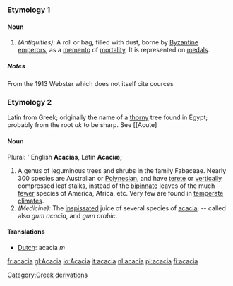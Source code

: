 ===Etymology 1===

====Noun====
#''(Antiquities):'' A roll or bag, filled with dust, borne by [[Byzantine]] [[emperors]], as a [[memento]] of [[mortality]]. It is represented on [[medals]].
=====Notes=====
From the 1913 Webster which does not itself cite cources
===Etymology 2===
Latin from Greek; originally the name of a [[thorny]] tree found in Egypt; probably from the root ''ak'' to be sharp. See [[Acute]
====Noun====
Plural: ''English '''Acacias''', Latin '''Acaciæ;'''
#A genus of leguminous trees and shrubs in the family Fabaceae. Nearly 300 species are Australian or [[Polynesian]], and have [[terete]] or [[vertically]] compressed leaf stalks, instead of the [[bipinnate]] leaves of the much [[fewer]] species of America, Africa, etc. Very few are found in [[temperate]] [[climates]].
#''(Medicine):'' The [[inspissated]] juice of several species of [[acacia]]; -- called also ''gum acacia'', and ''gum arabic''.

====Translations====
*[[Dutch]]: acacia ''m''

[[Category:Greek derivations]]

[[fr:acacia]]
[[gl:Acacia]]
[[io:Acacia]]
[[it:acacia]]
[[nl:acacia]]
[[pl:acacia]]
[[fi:acacia]]